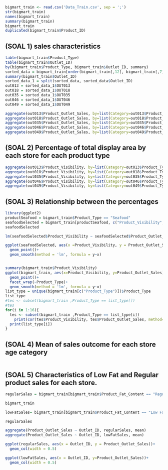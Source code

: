 ```r
bigmart_train <- read.csv('Data_Train.csv', sep = ';')
str(bigmart_train)
names(bigmart_train)
summary(bigmart_train)
bigmart_train
duplicated(bigmart_train$Product_ID)

```
## (SOAL 1) sales characteristics 
```r
table(bigmart_train$Product_Type)
table(bigmart_train$Outlet_ID)
by(bigmart_train$Product_Type, bigmart_train$Outlet_ID, summary)
sorted_data = bigmart_train[order(bigmart_train[,12], bigmart_train[,7]),]
summary(bigmart_train$Outlet_ID)
sorted_data_1 = split(sorted_data, sorted_data$Outlet_ID)
out013 = sorted_data_1$OUT013
out018 = sorted_data_1$OUT018
out035 = sorted_data_1$OUT035
out046 = sorted_data_1$OUT046
out049 = sorted_data_1$OUT049

aggregate(out013$Product_Outlet_Sales, by=list(Category=out013$Product_Type), FUN = sum)
aggregate(out018$Product_Outlet_Sales, by=list(Category=out018$Product_Type), FUN = sum)
aggregate(out035$Product_Outlet_Sales, by=list(Category=out035$Product_Type), FUN = sum)
aggregate(out046$Product_Outlet_Sales, by=list(Category=out046$Product_Type), FUN = sum)
aggregate(out049$Product_Outlet_Sales, by=list(Category=out049$Product_Type), FUN = sum)

```

## (SOAL 2) Percentage of total display area by each store for each product type
```r
aggregate(out013$Product_Visibility, by=list(Category=out013$Product_Type), FUN=sum)
aggregate(out018$Product_Visibility, by=list(Category=out018$Product_Type), FUN=sum)
aggregate(out035$Product_Visibility, by=list(Category=out035$Product_Type), FUN=sum)
aggregate(out046$Product_Visibility, by=list(Category=out046$Product_Type), FUN=sum)
aggregate(out049$Product_Visibility, by=list(Category=out049$Product_Type), FUN=sum)
```

## (SOAL 3) Relationship between the percentages
```r
library(ggplot2)
productSeafood = bigmart_train$Product_Type == "Seafood"
seafoodSelected = bigmart_train[productSeafood, c("Product_Visibility", "Product_Outlet_Sales")]
seafoodSelected

lm(seafoodSelected$Product_Visibility ~ seafoodSelected$Product_Outlet_Sales)

ggplot(seafoodSelected, aes(x =Product_Visibility, y = Product_Outlet_Sales))+
  geom_point()+
  geom_smooth(method = 'lm', formula = y~x)


summary(bigmart_train$Product_Visibility)
ggplot(bigmart_train, aes(x=Product_Visibility, y=Product_Outlet_Sales))+
  geom_point()+
  facet_wrap(~Product_Type)+
  geom_smooth(method = 'lm', formula = y~x)
list_type = unique(bigmart_train[c("Product_Type")])$Product_Type
list_type
#tes <- subset(bigmart_train ,Product_Type == list_type[])
#tes
for(i in 1:16){
  tes <- subset(bigmart_train ,Product_Type == list_type[i])
    print(cor(tes$Product_Visibility, tes$Product_Outlet_Sales, method="kendall"))
  print(list_type[i])
}
```

## (SOAL 4) Mean of sales outcome for each store age category
```r

```


## (SOAL 5) Characteristics of Low Fat and Regular product sales for each store.
```r
regularSales = bigmart_train[bigmart_train$Product_Fat_Content == "Regular",c("Outlet_ID", "Product_Outlet_Sales", "Product_Fat_Content")]

bigmart_train

lowFatSales= bigmart_train[bigmart_train$Product_Fat_Content == "Low Fat",c("Outlet_ID", "Product_Outlet_Sales", "Product_Type")]

regularSales

aggregate(Product_Outlet_Sales ~ Outlet_ID, regularSales, mean)
aggregate(Product_Outlet_Sales ~ Outlet_ID, lowFatSales, mean)

ggplot(regularSales, aes(x = Outlet_ID, y = Product_Outlet_Sales))+
  geom_col(width = 0.5)

ggplot(lowFatSales, aes(x = Outlet_ID, y=Product_Outlet_Sales))+
  geom_col(width = 0.5)

```

